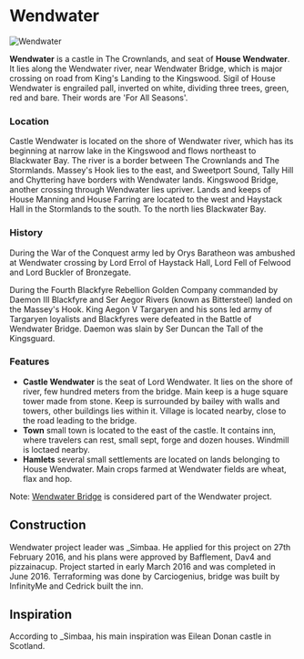 

# Wendwater

<Image
  src="https://cdn.sanity.io/images/1as7cn02/production/0d9702a23fc4701188729586dd3dcccafd7b7bc8-1920x1017.png?w=976&h=350&fit=crop&crop=center&auto=format"
  alt="Wendwater"
  width={976}
  height={350}
/>

<ProjectDetails
  floatRight
  region="Crownlands"
  house="House Wendwater"
  type="Castle"
  status="Completed"
  warp="/warp wendwater"
  projectLead="_Simbaa"
  dateStarted="March 17, 2016"
  dateCompleted="March 17, 2016"
/>

**Wendwater** is a castle in The Crownlands, and seat of **House Wendwater**. It lies along the Wendwater river, near Wendwater Bridge, which is major crossing on road from King's Landing to the Kingswood. Sigil of House Wendwater is engrailed pall, inverted on white, dividing three trees, green, red and bare. Their words are 'For All Seasons'.

### Location

Castle Wendwater is located on the shore of Wendwater river, which has its beginning at narrow lake in the Kingswood and flows northeast to Blackwater Bay. The river is a border between The Crownlands and The Stormlands. Massey's Hook lies to the east, and Sweetport Sound, Tally Hill and Chyttering have borders with Wendwater lands. Kingswood Bridge, another crossing through Wendwater lies upriver. Lands and keeps of House Manning and House Farring are located to the west and Haystack Hall in the Stormlands to the south. To the north lies Blackwater Bay.

### History

During the War of the Conquest army led by Orys Baratheon was ambushed at Wendwater crossing by Lord Errol of Haystack Hall, Lord Fell of Felwood and Lord Buckler of Bronzegate.

During the Fourth Blackfyre Rebellion Golden Company commanded by Daemon III Blackfyre and Ser Aegor Rivers (known as Bittersteel) landed on the Massey's Hook. King Aegon V Targaryen and his sons led army of Targaryen loyalists and Blackfyres were defeated in the Battle of Wendwater Bridge. Daemon was slain by Ser Duncan the Tall of the Kingsguard.

### Features

- **Castle Wendwater** is the seat of Lord Wendwater. It lies on the shore of river, few hundred meters from the bridge. Main keep is a huge square tower made from stone. Keep is surrounded by bailey with walls and towers, other buildings lies within it. Village is located nearby, close to the road leading to the bridge.
- **Town** small town is located to the east of the castle. It contains inn, where travelers can rest, small sept, forge and dozen houses. Windmill is loctaed nearby.
- **Hamlets** several small settlements are located on lands belonging to House Wendwater. Main crops farmed at Wendwater fields are wheat, flax and hop.

Note: [Wendwater Bridge](https://awoiaf.westeros.org/index.php/Battle_of_Wendwater_Bridge) is considered part of the Wendwater project.

## Construction

Wendwater project leader was \_Simbaa. He applied for this project on 27th February 2016, and his plans were approved by Bafflement, Dav4 and pizzainacup. Project started in early March 2016 and was completed in June 2016. Terraforming was done by Carciogenius, bridge was built by InfinityMe and Cedrick built the inn.

## Inspiration

According to \_Simbaa, his main inspiration was Eilean Donan castle in Scotland.
